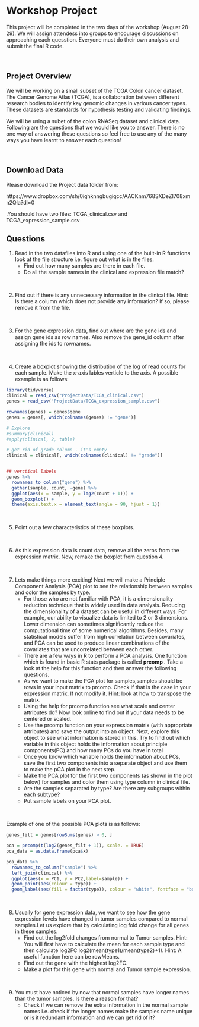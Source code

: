 
<br>

# Workshop Project 

This project will be completed in the two days of the workshop (August 28-29). We will assign attendess into groups to encourage discussions on approaching each quesstion. Everyone must do their own analysis and submit the final R code.

<br>

## Project Overview
We will be working on a small subset of the TCGA Colon cancer dataset. The Cancer Genome Atlas (TCGA), is a collaboration between different research bodies to identify key genomic changes in various cancer types. These datasets are standards for hypothesis testing and validating findings.

We will be using a subet of the colon RNASeq dataset and clinical data. Following are the questions that we would like you to answer. There is no one way of answering these questions so feel free to use any of the many ways you have learnt to answer each question!

<br>

## Download Data
Please download the Project data folder from:

https://www.dropbox.com/sh/0iqhknngbugiqcc/AACKnm768SXDeZI708xmn2Qla?dl=0

.You should have two files: TCGA_clinical.csv and TCGA_expression_sample.csv

## Questions

1. Read in the two datafiles into R and using one of the built-in R functions look at the file structure i.e. figure out what is in the files.        
      + Find out how many samples are there in each file. 
      + Do all the sample names in the clinical and expression file match?

<br>

2. Find out if there is any unnecessary information in the clinical file. Hint: Is there a column which does not provide any information? If so, please remove it from the file.

<br>

3. For the gene expression data, find out where are the gene ids and assign gene ids as row names. Also remove the gene_id column after assigning the ids to rownames. 

<br>

4. Create a boxplot showing the distribution of the log of read counts for each sample. Make the x-axis lables verticle to the axis. A possible example is as follows:

```r
library(tidyverse)
clinical = read_csv("ProjectData/TCGA_clinical.csv") 
genes = read_csv("ProjectData/TCGA_expression_sample.csv") 

rownames(genes) = genes$gene
genes = genes[, which(colnames(genes) != "gene")]

# Explore
#summary(clinical)
#apply(clinical, 2, table)

# get rid of grade column - it's empty
clinical = clinical[, which(colnames(clinical) != "grade")]


## verctical labels
genes %>% 
  rownames_to_column("gene") %>% 
  gather(sample, count, -gene) %>% 
  ggplot(aes(x = sample, y = log2(count + 1))) +
  geom_boxplot() +
  theme(axis.text.x = element_text(angle = 90, hjust = 1))

```

<br>

5. Point out a few characteristics of these boxplots.

<br>

6. As this expression data is count data, remove all the zeros from the expression matrix. Now, remake the boxplot from question 4.

<br>

7. Lets make things more exciting! Next we will make a Principle Component Analysis (PCA) plot to see the relationship between samples and color the samples by type.
	* For those who are not familiar with PCA, it is a dimensionality reduction technique that is widely used in data analysis. Reducing the dimensionality of a dataset can be useful in different ways. For example, our ability to visualize data is limited to 2 or 3 dimensions. Lower dimension can sometimes significantly reduce the computational time of some numerical algorithms. Besides, many statistical models suffer from high correlation between covariates, and PCA can be used to produce linear combinations of the covariates that are uncorrelated between each other.
	* There are a few ways in R to perform a PCA analysis. One function which is found in basic R stats package is called <b> prcomp </b>. Take a look at the help for this function and then answer the following questions.
	* As we want to make the PCA plot for samples,samples should be rows in your input matrix to prcomp. Check if that is the case in your expression matrix. If not modify it. Hint: look at how to transpose the matrix.
	* Using the help for prcomp function see what scale and center attributes do? Now look online to find out if your data needs to be centered or scaled.
	* Use the prcomp function on your expression matrix (with appropriate attributes) and save the output into an object. Next, explore this object to see what information is stored in this. Try to find out which variable in this object holds the information about principle components(PC) and how many PCs do you have in total
	* Once you know which variable holds the information about PCs, save the first two components into a separate object and use them to make the pCA plot in the next step.
	* Make the PCA plot for the first two components (as shown in the plot below) for samples and color them using type column in clinical file.
	* Are the samples separated by type? Are there any subgroups within each subtype?
	* Put sample labels on your PCA plot.

<br>

Example of one of the possible PCA plots is as follows:

```r
genes_filt = genes[rowSums(genes) > 0, ]

pca = prcomp(t(log2(genes_filt + 1)), scale. = TRUE)
pca_data = as.data.frame(pca$x)

pca_data %>% 
  rownames_to_column("sample") %>% 
  left_join(clinical) %>% 
  ggplot(aes(x = PC1, y = PC2,label=sample)) +
  geom_point(aes(colour = type)) +
  geom_label(aes(fill = factor(type)), colour = "white", fontface = "bold")
```

<br>

8. Usually for gene expression data, we want to see how the gene expression levels have changed in tumor samples compared to normal samples.Let us explore that by calculating log fold change for all genes in these samples.
    + Find out the log2fold changes from normal to Tumor samples. Hint: You will first have to calculate the mean for each sample type and then calculate log2FC log2(mean(type1)/mean(type2)+1). Hint: A useful function here can be rowMeans.
    * Find out the gene with the highest log2FC.
    * Make a plot for this gene  with normal and Tumor sample expression. 

<br>

9. You must have noticed by now that normal samples have longer names than the tumor samples. Is there a reason for that? 
    + Check if we can remove the extra information in the normal sample names i.e. check if the longer names make the samples name unique or is it redundant information and we can get rid of it?
    


